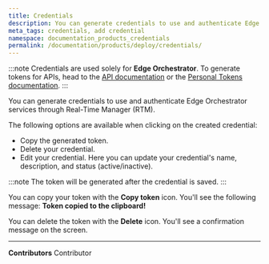 ```yaml
---
title: Credentials
description: You can generate credentials to use and authenticate Edge Orchestrator services.
meta_tags: credentials, add credential
namespace: documentation_products_credentials
permalink: /documentation/products/deploy/credentials/
---
```


:::note
Credentials are used solely for **Edge Orchestrator**. To generate tokens for APIs, head to the [API documentation](https://api.azion.com/) or the [Personal Tokens documentation](/en/documentation/products/accounts/personal-tokens/).
:::

You can generate credentials to use and authenticate Edge Orchestrator services through Real-Time Manager (RTM).

The following options are available when clicking on the created credential:

- Copy the generated token.
- Delete your credential.
- Edit your credential. Here you can update your credential's name, description, and status (active/inactive).

:::note
The token will be generated after the credential is saved.
:::

You can copy your token with the **Copy token** icon. You'll see the following message: **Token copied to the clipboard!**

You can delete the token with the **Delete** icon. You'll see a confirmation message on the screen.



---


**Contributors** <ContributorList>Contributor</ContributorList>
